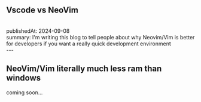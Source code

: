 



<br/>
<section className="mb-4 text-[1.4em] ">

<h1 className="text-2xl font-semibold" >Vscode vs NeoVim  </h1>
<br/>
publishedAt: 2024-09-08
<br/>
summary: I'm writing this blog to tell people about why Neovim/Vim is better for developers if you want a really quick development environment


<br/>
---
<br/>

<h1  className > 
 NeoVim/Vim literally much less ram than windows 
</h1>

<footer>coming soon...</footer>
</section>
